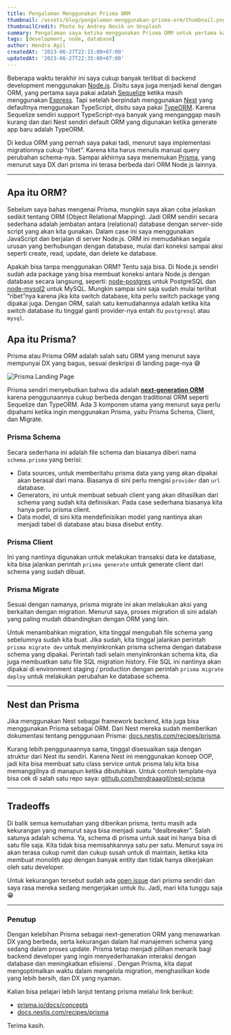 ```yaml
---
title: Pengalaman Menggunakan Prisma ORM
thumbnail: /assets/blog/pengalaman-menggunakan-prisma-orm/thumbnail.png
thumbnailCredit: Photo by Andrey Novik on Unsplash
summary: Pengalaman saya ketika menggunakan Prisma ORM untuk pertama kalinya.
tags: [development, node, database]
author: Hendra Agil
createdAt: '2023-06-27T22:15:00+07:00'
updatedAt: '2023-06-27T22:35:00+07:00'
---
```


Beberapa waktu terakhir ini saya cukup banyak terlibat di backend development menggunakan [Node.js](https://nodejs.org/en). Disitu saya juga menjadi kenal dengan ORM, yang pertama saya pakai adalah [Sequelize](https://sequelize.org/) ketika masih menggunakan [Express](https://expressjs.com/). Tapi setelah berpindah menggunakan [Nest](https://nestjs.com/) yang defaultnya menggunakan TypeScript, disitu saya pakai [TypeORM](https://typeorm.io/). Karena Sequelize sendiri support TypeScript-nya banyak yang menganggap masih kurang dan dari Nest sendiri default ORM yang digunakan ketika generate app baru adalah TypeORM.

Di kedua ORM yang pernah saya pakai tadi, menurut saya implementasi migrationnya cukup “ribet”. Karena kita harus menulis manual query perubahan schema-nya. Sampai akhirnya saya menemukan [Prisma](https://www.prisma.io/), yang menurut saya DX dari prisma ini terasa berbeda dari ORM Node.js lainnya.

---

## Apa itu ORM?

Sebelum saya bahas mengenai Prisma, mungkin saya akan coba jelaskan sedikit tentang ORM (Object Relational Mapping). Jadi ORM sendiri secara sederhana adalah jembatan antara (relational) database dengan server-side script yang akan kita gunakan. Dalam case ini saya menggunakan JavaScript dan berjalan di server Node.js. ORM ini memudahkan segala urusan yang berhubungan dengan database, mulai dari koneksi sampai aksi seperti create, read, update, dan delete ke database.

Apakah bisa tanpa menggunakan ORM? Tentu saja bisa. Di Node.js sendiri sudah ada package yang bisa membuat koneksi antara Node.js dengan database secara langsung, seperti: [node-postgres](https://github.com/brianc/node-postgres) untuk PostgreSQL dan [node-mysql2](https://github.com/sidorares/node-mysql2) untuk MySQL. Mungkin sampai sini saja sudah mulai terlihat “ribet”nya karena jika kita switch database, kita perlu switch package yang dipakai juga. Dengan ORM, salah satu kemudahannya adalah ketika kita switch database itu tinggal ganti provider-nya entah itu `postgresql` atau `mysql`.

## Apa itu Prisma?

Prisma atau Prisma ORM adalah salah satu ORM yang menurut saya mempunyai DX yang bagus, sesuai deskripsi di landing page-nya 😅

![Prisma Landing Page](/assets/blog/pengalaman-menggunakan-prisma-orm/prisma-landing-page.png)

Prisma sendiri menyebutkan bahwa dia adalah **[next-generation ORM](https://www.prisma.io/docs/concepts/overview/prisma-in-your-stack/is-prisma-an-orm)** karena penggunaannya cukup berbeda dengan traditional ORM seperti Sequelize dan TypeORM. Ada 3 komponen utama yang menurut saya perlu dipahami ketika ingin menggunakan Prisma, yaitu Prisma Schema, Client, dan Migrate.

### Prisma Schema

Secara sederhana ini adalah file schema dan biasanya diberi nama `schema.prisma` yang berisi:

- Data sources, untuk memberitahu prisma data yang yang akan dipakai akan berasal dari mana. Biasanya di sini perlu mengisi `provider` dan `url` database.
- Generators, ini untuk membuat sebuah client yang akan dihasilkan dari schema yang sudah kita definisikan. Pada case sederhana biasanya kita hanya perlu prisma client.
- Data model, di sini kita mendefinisikan model yang nantinya akan menjadi tabel di database atau biasa disebut entity.

### Prisma Client

Ini yang nantinya digunakan untuk melakukan transaksi data ke database, kita bisa jalankan perintah `prisma generate` untuk generate client dari schema yang sudah dibuat.

### Prisma Migrate

Sesuai dengan namanya, prisma migrate ini akan melakukan aksi yang berkaitan dengan migration. Menurut saya, proses migration di sini adalah yang paling mudah dibandingkan dengan ORM yang lain.

Untuk menambahkan migration, kita tinggal mengubah file schema yang sebelumnya sudah kita buat. Jika sudah, kita tinggal jalankan perintah `prisma migrate dev` untuk menyinkronkan prisma schema dengan database schema yang dipakai. Perintah tadi selain menyinkronkan schema kita, dia juga membuatkan satu file SQL migration history. File SQL ini nantinya akan dipakai di environment staging / production dengan perintah `prisma migrate deploy` untuk melakukan perubahan ke database schema.

---

## Nest dan Prisma

Jika menggunakan Nest sebagai framework backend, kita juga bisa menggunakan Prisma sebagai ORM. Dari Nest mereka sudah memberikan dokumentasi tentang penggunaan Prisma: [docs.nestjs.com/recipes/prisma](https://docs.nestjs.com/recipes/prisma).

Kurang lebih penggunaannya sama, tinggal disesuaikan saja dengan struktur dari Nest itu sendiri. Karena Nest ini menggunakan konsep OOP, jadi kita bisa membuat satu class service untuk prisma lalu kita bisa memanggilnya di manapun ketika dibutuhkan. Untuk contoh template-nya bisa cek di salah satu repo saya: [github.com/hendraaagil/nest-prisma](https://github.com/hendraaagil/nest-prisma)

---

## Tradeoffs

Di balik semua kemudahan yang diberikan prisma, tentu masih ada kekurangan yang menurut saya bisa menjadi suatu “dealbreaker”. Salah satunya adalah schema. Ya, schema di prisma untuk saat ini hanya bisa di satu file saja. Kita tidak bisa memisahkannya satu per satu. Menurut saya ini akan terasa cukup rumit dan cukup susah untuk di maintain, ketika kita membuat monolith app dengan banyak entity dan tidak hanya dikerjakan oleh satu developer.

Untuk kekurangan tersebut sudah ada [open issue](https://github.com/keinsell/microludes/issues/1) dari prisma sendiri dan saya rasa mereka sedang mengerjakan untuk itu. Jadi, mari kita tunggu saja 😁

---

### Penutup

Dengan kelebihan Prisma sebagai next-generation ORM yang menawarkan DX yang berbeda, serta kekurangan dalam hal manajemen schema yang sedang dalam proses update. Prisma tetap menjadi pilihan menarik bagi backend developer yang ingin menyederhanakan interaksi dengan database dan meningkatkan efisiensi . Dengan Prisma, kita dapat mengoptimalkan waktu dalam mengelola migration, menghasilkan kode yang lebih bersih, dan DX yang nyaman.

Kalian bisa pelajari lebih lanjut tentang prisma melalui link berikut:

- [prisma.io/docs/concepts](https://www.prisma.io/docs/concepts/overview/what-is-prisma)
- [docs.nestjs.com/recipes/prisma](https://docs.nestjs.com/recipes/prisma)

Terima kasih.
